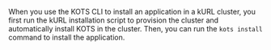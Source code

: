 When you use the KOTS CLI to install an application in a kURL cluster, you first run the kURL installation script to provision the cluster and automatically install KOTS in the cluster. Then, you can run the `kots install` command to install the application.